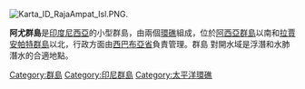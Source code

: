 [[Image:Karta_ID_RajaAmpat_Isl.PNG|thumb]].

'''阿尤群島'''是[[印度尼西亞|印度尼西亞]]的小型群島，由兩個[[環礁|環礁]]組成，位於[[阿西亞群島|阿西亞群島]]以南和[[拉賈安帕特群島|拉賈安帕特群島]]以北，行政方面由[[西巴布亞省|西巴布亞省]]負責管理。群島
對開水域是浮潛和水肺潛水的合適地點。

{{Indonesia-stub}}

{{coord|0|28|N|131|03|E|display=title}}

[[Category:群島|Category:群島]]
[[Category:印尼群島|Category:印尼群島]]
[[Category:太平洋環礁|Category:太平洋環礁]]